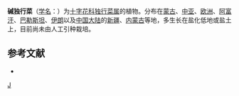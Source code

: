 {{Speciesbox
| genus = Lepidium
| species = cartilagineum
| authority = (J.Mayer) Thell.
| synonyms = 
* ''Thlaspi cartilagineum''
* ''Lepidium crassifolium''
* ''Lepidium kabulicum''
* ''Lepidium cartilagineum'' subsp. ''crassifolium''
}}

'''碱独行菜'''（[[学名|学名]]：{{lang|la|''Lepidium cartilagineum''}}）为[[十字花科|十字花科]][[独行菜属|独行菜属]]的植物。分布在[[蒙古|蒙古]]、[[中亚|中亚]]、[[欧洲|欧洲]]、[[阿富汗|阿富汗]]、[[巴勒斯坦|巴勒斯坦]]、[[伊朗|伊朗]]以及[[中国大陆|中国大陆]]的[[新疆|新疆]]、[[内蒙古|内蒙古]]等地，多生长在盐化低地或盐土上，目前尚未由人工引种栽培。

== 参考文献 ==
<div class="references-small">
* {{cite web| url =http://www.bioinfo.cn/db05/KmzwSpecies.php?action=view&id=6930| title =碱独行菜| work =《中国高等植物数据库全库》| publisher =中国科学院微生物研究所| author =昆明植物研究所| accessdate =2009-02-25| deadurl =yes| archiveurl =https://web.archive.org/web/20160305030631/http://www.bioinfo.cn/db05/KmzwSpecies.php?action=view&id=6930| archivedate =2016-03-05}}
</div>
{{Taxonbar|from=Q15431302}}

[[Category:独行菜属|J]]


{{植物小作品}}